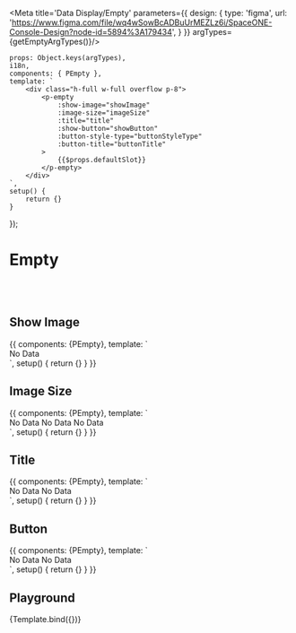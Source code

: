 


<Meta title='Data Display/Empty' parameters={{
    design: {
        type: 'figma',
        url: 'https://www.figma.com/file/wq4wSowBcADBuUrMEZLz6i/SpaceONE-Console-Design?node-id=5894%3A179434',
    }
}} argTypes={getEmptyArgTypes()}/>


    props: Object.keys(argTypes),
    i18n,
    components: { PEmpty },
    template: `
        <div class="h-full w-full overflow p-8">
            <p-empty
                :show-image="showImage"
                :image-size="imageSize"
                :title="title"
                :show-button="showButton"
                :button-style-type="buttonStyleType"
                :button-title="buttonTitle"
            >
                {{$props.defaultSlot}}
            </p-empty>
        </div>
    `,
    setup() {
        return {}
    }
});


# Empty
<br/>
<br/>

## Show Image

<Canvas>
    <Story name="Show Image">
        {{
            components: {PEmpty},
            template: `
                <div class="h-full w-full overflow p-8">
                <p-empty
                    show-image
                    image-size="sm"
                >
                    No Data
                </p-empty>
                </div>
            `,
            setup() {
                return {}
            }
        }}
    </Story>
</Canvas>

## Image Size

<Canvas>
    <Story name="Image Size">
        {{
            components: {PEmpty},
            template: `
                <div class="flex justify-evenly h-full w-full overflow p-8">
                    <p-empty
                        show-image
                        image-size="sm"
                    >
                        No Data
                    </p-empty>
                    <p-empty
                        show-image
                        image-size="md"
                    >
                        No Data
                    </p-empty>
                    <p-empty
                        show-image
                        image-size="lg"
                    >
                        No Data
                    </p-empty>
                </div>
            `,
            setup() {
                return {}
            }
        }}
    </Story>
</Canvas>

## Title

<Canvas>
    <Story name="Title">
        {{
            components: {PEmpty},
            template: `
                <div class="flex justify-evenly h-full w-full overflow p-8">
                <p-empty
                    title="No Data"
                >
                    No Data
                </p-empty>
                <p-empty
                    show-image
                    image-size="sm"
                    title="No Data"
                >
                    No Data
                </p-empty>
                </div>
            `,
            setup() {
                return {}
            }
        }}
    </Story>
</Canvas>

## Button

<Canvas>
    <Story name="Button">
        {{
            components: {PEmpty},
            template: `
                <div class="flex justify-evenly h-full w-full overflow p-8">
                <p-empty
                    show-button
                >
                    No Data
                </p-empty>
                <p-empty
                    show-image
                    image-size="sm"
                    show-button
                >
                    No Data
                </p-empty>
                </div>
            `,
            setup() {
                return {}
            }
        }}
    </Story>
</Canvas>

## Playground

<Canvas>
    <Story name="Playground">
        {Template.bind({})}
    </Story>
</Canvas>

<ArgsTable story="Playground"/>
